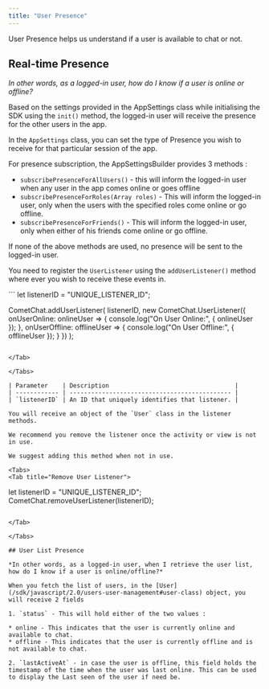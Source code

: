 ```yaml
---
title: "User Presence"
---
```




User Presence helps us understand if a user is available to chat or not.

## Real-time Presence

*In other words, as a logged-in user, how do I know if a user is online or offline?*

Based on the settings provided in the AppSettings class while initialising the SDK using the `init()` method, the logged-in user will receive the presence for the other users in the app.

In the `AppSettings` class, you can set the type of Presence you wish to receive for that particular session of the app.

For presence subscription, the AppSettingsBuilder provides 3 methods :

* `subscribePresenceForAllUsers()` - this will inform the logged-in user when any user in the app comes online or goes offline
* `subscribePresenceForRoles(Array roles)` - This will inform the logged-in user, only when the users with the specified roles come online or go offline.
* `subscribePresenceForFriends()` - This will inform the logged-in user, only when either of his friends come online or go offline.

If none of the above methods are used, no presence will be sent to the logged-in user.

You need to register the `UserListener` using the `addUserListener()` method where ever you wish to receive these events in.

<Tabs>
<Tab title="User Listener">
```
let listenerID = "UNIQUE_LISTENER_ID";

CometChat.addUserListener(
listenerID,
new CometChat.UserListener({
  onUserOnline: onlineUser => {
    console.log("On User Online:", { onlineUser });
  },
  onUserOffline: offlineUser => {
    console.log("On User Offline:", { offlineUser });
  }
})
);
```

</Tab>

</Tabs>

| Parameter    | Description                                   |
| ------------ | --------------------------------------------- |
| `listenerID` | An ID that uniquely identifies that listener. |

You will receive an object of the `User` class in the listener methods.

We recommend you remove the listener once the activity or view is not in use.

We suggest adding this method when not in use.

<Tabs>
<Tab title="Remove User Listener">
```
let listenerID = "UNIQUE_LISTENER_ID";
CometChat.removeUserListener(listenerID);
```

</Tab>

</Tabs>

## User List Presence

*In other words, as a logged-in user, when I retrieve the user list, how do I know if a user is online/offline?*

When you fetch the list of users, in the [User](/sdk/javascript/2.0/users-user-management#user-class) object, you will receive 2 fields

1. `status` - This will hold either of the two values :

* online - This indicates that the user is currently online and available to chat.
* offline - This indicates that the user is currently offline and is not available to chat.

2. `lastActiveAt` - in case the user is offline, this field holds the timestamp of the time when the user was last online. This can be used to display the Last seen of the user if need be.

